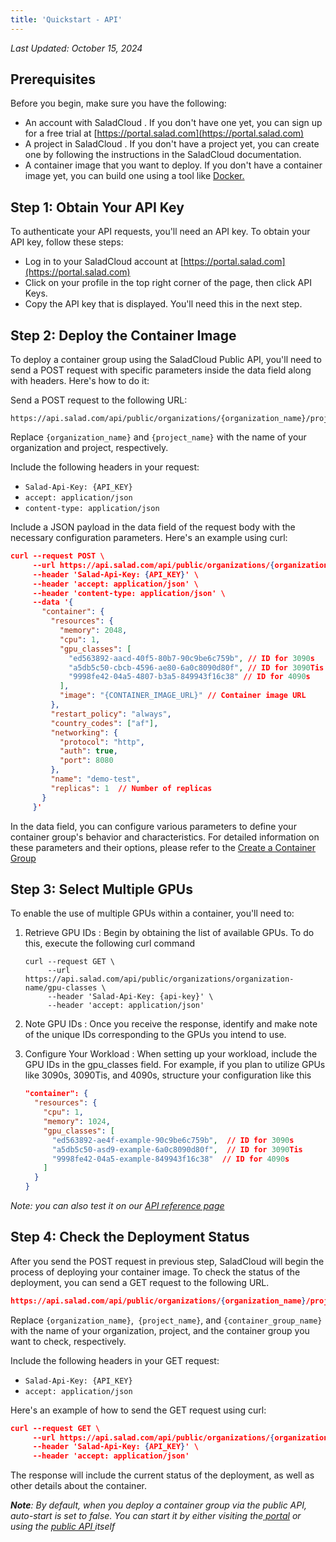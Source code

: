 ```yaml
---
title: 'Quickstart - API'
---
```


_Last Updated: October 15, 2024_

## Prerequisites

Before you begin, make sure you have the following:

- An account with SaladCloud . If you don't have one yet, you can sign up for a free trial at
  [https://portal.salad.com](https://portal.salad.com)
- A project in SaladCloud . If you don't have a project yet, you can create one by following the instructions in the
  SaladCloud documentation.
- A container image that you want to deploy. If you don't have a container image yet, you can build one using a tool
  like [Docker.](https://www.docker.com/)

## Step 1: Obtain Your API Key

To authenticate your API requests, you'll need an API key. To obtain your API key, follow these steps:

- Log in to your SaladCloud account at [https://portal.salad.com](https://portal.salad.com)
- Click on your profile in the top right corner of the page, then click API Keys.
- Copy the API key that is displayed. You'll need this in the next step.

## Step 2: Deploy the Container Image

To deploy a container group using the SaladCloud Public API, you'll need to send a POST request with specific parameters
inside the data field along with headers. Here's how to do it:

Send a POST request to the following URL:

```
https://api.salad.com/api/public/organizations/{organization_name}/projects/{project_name}/containers
```

Replace `{organization_name}` and `{project_name}` with the name of your organization and project, respectively.

Include the following headers in your request:

- `Salad-Api-Key: {API_KEY}`
- `accept: application/json`
- `content-type: application/json`

Include a JSON payload in the data field of the request body with the necessary configuration parameters. Here's an
example using curl:

```json curl
curl --request POST \
     --url https://api.salad.com/api/public/organizations/{organization_name}/projects/{project_name}/containers \
     --header 'Salad-Api-Key: {API_KEY}' \
     --header 'accept: application/json' \
     --header 'content-type: application/json' \
     --data '{
       "container": {
         "resources": {
           "memory": 2048,
           "cpu": 1,
           "gpu_classes": [
             "ed563892-aacd-40f5-80b7-90c9be6c759b", // ID for 3090s
             "a5db5c50-cbcb-4596-ae80-6a0c8090d80f", // ID for 3090Tis
             "9998fe42-04a5-4807-b3a5-849943f16c38" // ID for 4090s
           ],
           "image": "{CONTAINER_IMAGE_URL}" // Container image URL
         },
         "restart_policy": "always",
         "country_codes": ["af"],
         "networking": {
           "protocol": "http",
           "auth": true,
           "port": 8080
         },
         "name": "demo-test",
         "replicas": 1  // Number of replicas
       }
     }'

```

In the data field, you can configure various parameters to define your container group's behavior and characteristics.
For detailed information on these parameters and their options, please refer to the
[Create a Container Group](https://docs.salad.com/reference/create_container_group)

## Step 3: Select Multiple GPUs

To enable the use of multiple GPUs within a container, you'll need to:

1. Retrieve GPU IDs : Begin by obtaining the list of available GPUs. To do this, execute the following curl command
   ```shell
   curl --request GET \
        --url https://api.salad.com/api/public/organizations/organization-name/gpu-classes \
        --header 'Salad-Api-Key: {api-key}' \
        --header 'accept: application/json'
   ```
2. Note GPU IDs : Once you receive the response, identify and make note of the unique IDs corresponding to the GPUs you
   intend to use.
3. Configure Your Workload : When setting up your workload, include the GPU IDs in the gpu_classes field. For example,
   if you plan to utilize GPUs like 3090s, 3090Tis, and 4090s, structure your configuration like this

   ```json
   "container": {
     "resources": {
       "cpu": 1,
       "memory": 1024,
       "gpu_classes": [
         "ed563892-ae4f-example-90c9be6c759b",  // ID for 3090s
         "a5db5c50-asd9-example-6a0c8090d80f",  // ID for 3090Tis
         "9998fe42-04a5-example-849943f16c38"  // ID for 4090s
       ]
     }
   }

   ```

_Note: you can also test it on our [API reference page](https://docs.salad.com/reference/list_gpu_classes)_

## **Step 4: Check the Deployment Status**

After you send the POST request in previous step, SaladCloud will begin the process of deploying your container image.
To check the status of the deployment, you can send a GET request to the following URL.

```json curl
https://api.salad.com/api/public/organizations/{organization_name}/projects/{project_name}/containers/{container_group_name}
```

Replace `{organization_name}`,` {project_name}`, and `{container_group_name}` with the name of your organization,
project, and the container group you want to check, respectively.

Include the following headers in your GET request:

- `Salad-Api-Key: {API_KEY}`
- `accept: application/json`

Here's an example of how to send the GET request using curl:

```json curl
curl --request GET \
     --url https://api.salad.com/api/public/organizations/{organization_name}/projects/{project_name}/containers/{container_group_name} \
     --header 'Salad-Api-Key: {API_KEY}' \
     --header 'accept: application/json'
```

The response will include the current status of the deployment, as well as other details about the container.

_**Note**: By default, when you deploy a container group via the public API, auto-start is set to false. You can start
it by either visiting the[ portal](https://portal.salad.com/) or using the
[public API ](https://docs.salad.com/reference/start_container_group)itself_
